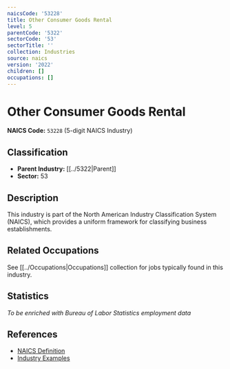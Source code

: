```yaml
---
naicsCode: '53228'
title: Other Consumer Goods Rental
level: 5
parentCode: '5322'
sectorCode: '53'
sectorTitle: ''
collection: Industries
source: naics
version: '2022'
children: []
occupations: []
---
```

# Other Consumer Goods Rental

**NAICS Code:** `53228` (5-digit NAICS Industry)

## Classification

- **Parent Industry:** [[../5322|Parent]]
- **Sector:** 53

## Description

This industry is part of the North American Industry Classification System (NAICS), which provides a uniform framework for classifying business establishments.

## Related Occupations

See [[../Occupations|Occupations]] collection for jobs typically found in this industry.

## Statistics

*To be enriched with Bureau of Labor Statistics employment data*

## References

- [NAICS Definition](https://www.census.gov/naics/)
- [Industry Examples](https://www.census.gov/naics/2022NAICS/)
